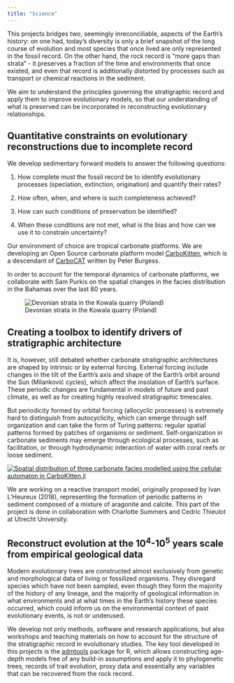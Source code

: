 ```yaml
---
title: "Science"
---
```


This projects bridges two, seemingly inreconciliable, aspects of the Earth's history: on one had, today's diversity is only a brief snapshot of the long course of evolution and most species that once lived are only represented in the fossil record. On the other hand, the rock record is "more gaps than strata" - it preserves a fraction of the time and environments that once existed, and even that record is additionally distorted by processes such as transport or chemical reactions in the sediment.

We aim to understand the principles governing the stratigraphic record and apply them to improve evolutionary models, so that our understanding of what is preserved can be incorporated in reconstructing evolutionary relationships.

## Quantitative constraints on evolutionary reconstructions due to incomplete record

We develop sedimentary forward models to answer the following questions:

1.  How complete must the fossil record be to identify evolutionary processes (speciation, extinction, origination) and quantify their rates?

2.  How often, when, and where is such completeness achieved?

3.  How can such conditions of preservation be identified?

4.  When these conditions are not met, what is the bias and how can we use it to constrain uncertainty?

Our environment of choice are tropical carbonate platforms. We are developing an Open Source carbonate platform model [CarboKitten](https://mindthegap-erc.github.io/CarboKitten.jl/), which is a descendant of [CarboCAT](https://github.com/MindTheGap-ERC/CarboCATLite) written by Peter Burgess.

In order to account for the temporal dynamics of carbonate platforms, we collaborate with Sam Purkis on the spatial changes in the facies distribution in the Bahamas over the last 80 years.

![Devonian strata in the Kowala quarry (Poland)](/img/20221013_120937.jpg){fig-align="center"}

## Creating a toolbox to identify drivers of stratigraphic architecture

It is, however, still debated whether carbonate stratigraphic architectures are shaped by intrinsic or by external forcing. External forcing include changes in the tilt of the Earth’s axis and shape of the Earth’s orbit around the Sun (Milanković cycles), which affect the insolation of Earth’s surface. These periodic changes are fundamental in models of future and past climate, as well as for creating highly resolved stratigraphic timescales.

But periodicity formed by orbital forcing (allocyclic processes) is extremely hard to distinguish from autocyclicity, which can emerge through self organization and can take the form of Turing patterns: regular spatial patterns formed by patches of organisms or sediment. Self-organization in carbonate sediments may emerge through ecological processes, such as facilitation, or through hydrodynamic interaction of water with coral reefs or loose sediment.

[![Spatial distribution of three carbonate facies modelled using the cellular automaton in CarboKitten.jl](/img/b13-long-term.png)](https://mindthegap-erc.github.io/CarboKitten.jl/dev/carbocat-ca/)

We are working on a reactive transport model, originally proposed by Ivan L'Heureux (2018), representing the formation of periodic patterns in sediment composed of a mixture of aragonite and calcite. This part of the project is done in collaboration with Charlotte Summers and Cedric Thieulot at Utrecht University.

## Reconstruct evolution at the 10^4^-10^5^ years scale from empirical geological data

Modern evolutionary trees are constructed almost exclusively from genetic and morphological data of living or fossilized organisms. They disregard species which have not been sampled, even though they form the majority of the history of any lineage, and the majority of geological information in what environments and at what times in the Earth’s history these species occurred, which could inform us on the environmental context of past evolutionary events, is not or underused.

We develop not only methods, software and research applications, but also workshops and teaching materials on how to account for the structure of the stratigraphic record in evolutionary studies. The key tool developed in this projects is the [admtools](https://mindthegap-erc.github.io/admtools/) package for R, which allows constructing age-depth models free of any build-in assumptions and apply it to phylogenetic trees, records of trait evolution, proxy data and essentially any variables that can be recovered from the rock record.
